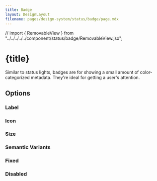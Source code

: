 ```yaml
---
title: Badge
layout: DesignLayout
filename: pages/design-system/status/badge/page.mdx
---
```


// import { RemovableView } from "../../../../../component/status/badge/RemovableView.jsx"; 

# {title}

Similar to status lights, badges are for showing a small amount of color-categorized metadata. They're ideal for getting a user's attention.


<MainView />


<div style={{ display: "flex", justifyContent: "flex-start", gap: 30, padding: "30px 0"}}>
    <UIComponentLink link="/pages/ui-component/badge/" />
</div>

## Options 

### Label

<LabelView />

### Icon

<IconView />

### Size

<SizeView />

### Semantic Variants 

<VariantView />


### Fixed

<FixedView />

### Disabled

<DisabledView />

